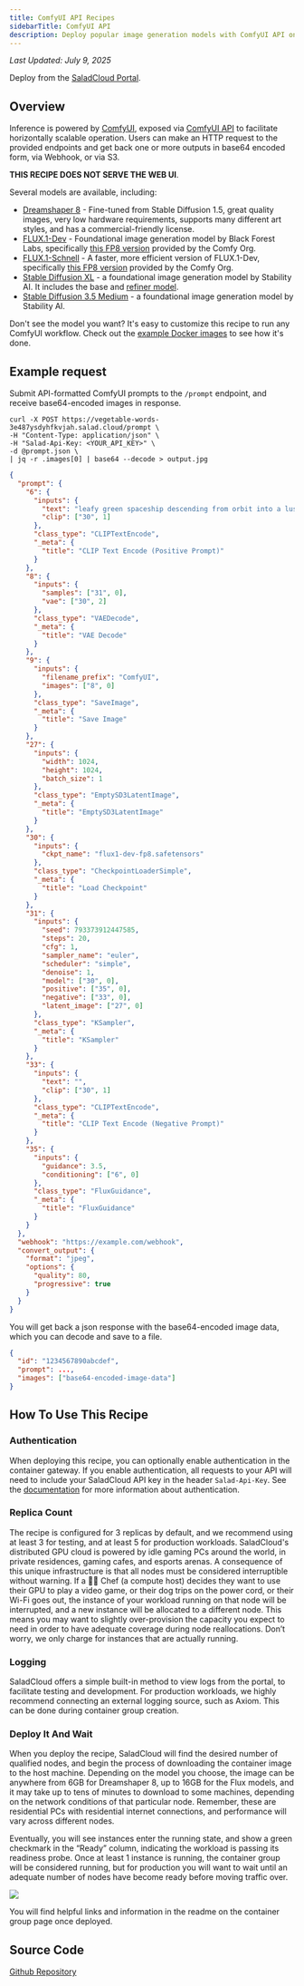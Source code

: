 ```yaml
---
title: ComfyUI API Recipes
sidebarTitle: ComfyUI API
description: Deploy popular image generation models with ComfyUI API on Salad Container Engine.
---
```


_Last Updated: July 9, 2025_

<Tip>Deploy from the [SaladCloud Portal](https://portal.salad.com).</Tip>

## Overview

Inference is powered by [ComfyUI](https://github.com/comfyanonymous/ComfyUI/), exposed via
[ComfyUI API](https://github.com/SaladTechnologies/comfyui-api) to facilitate horizontally scalable operation. Users can
make an HTTP request to the provided endpoints and get back one or more outputs in base64 encoded form, via Webhook, or
via S3.

**THIS RECIPE DOES NOT SERVE THE WEB UI**.

Several models are available, including:

- [Dreamshaper 8](https://civitai.com/models/4384/dreamshaper) - Fine-tuned from Stable Diffusion 1.5, great quality
  images, very low hardware requirements, supports many different art styles, and has a commercial-friendly license.
- [FLUX.1-Dev](https://huggingface.co/black-forest-labs/FLUX.1-dev) - Foundational image generation model by Black
  Forest Labs, specifically [this FP8 version](https://huggingface.co/Comfy-Org/flux1-dev) provided by the Comfy Org.
- [FLUX.1-Schnell](https://huggingface.co/black-forest-labs/FLUX.1-schnell) - A faster, more efficient version of
  FLUX.1-Dev, specifically [this FP8 version](https://huggingface.co/Comfy-Org/flux1-schnell) provided by the Comfy Org.
- [Stable Diffusion XL](https://huggingface.co/stabilityai/stable-diffusion-xl-base-1.0) - a foundational image
  generation model by Stability AI. It includes the base and
  [refiner model](https://huggingface.co/stabilityai/stable-diffusion-xl-refiner-1.0).
- [Stable Diffusion 3.5 Medium](https://huggingface.co/stabilityai/stable-diffusion-3.5-medium) - a foundational image
  generation model by Stability AI.

Don't see the model you want? It's easy to customize this recipe to run any ComfyUI workflow. Check out the
[example Docker images](https://github.com/SaladTechnologies/salad-recipes/tree/master/recipes/comfyui) to see how it's
done.

## Example request

Submit API-formatted ComfyUI prompts to the `/prompt` endpoint, and receive base64-encoded images in response.

```shell
curl -X POST https://vegetable-words-3e487ysdyhfkvjah.salad.cloud/prompt \
-H "Content-Type: application/json" \
-H "Salad-Api-Key: <YOUR_API_KEY>" \
-d @prompt.json \
| jq -r .images[0] | base64 --decode > output.jpg
```

```json prompt.json
{
  "prompt": {
    "6": {
      "inputs": {
        "text": "leafy green spaceship descending from orbit into a lush bio-organic cityscape. the sky is pale purple, and red storm clouds form in the distance, crackling with lightning.",
        "clip": ["30", 1]
      },
      "class_type": "CLIPTextEncode",
      "_meta": {
        "title": "CLIP Text Encode (Positive Prompt)"
      }
    },
    "8": {
      "inputs": {
        "samples": ["31", 0],
        "vae": ["30", 2]
      },
      "class_type": "VAEDecode",
      "_meta": {
        "title": "VAE Decode"
      }
    },
    "9": {
      "inputs": {
        "filename_prefix": "ComfyUI",
        "images": ["8", 0]
      },
      "class_type": "SaveImage",
      "_meta": {
        "title": "Save Image"
      }
    },
    "27": {
      "inputs": {
        "width": 1024,
        "height": 1024,
        "batch_size": 1
      },
      "class_type": "EmptySD3LatentImage",
      "_meta": {
        "title": "EmptySD3LatentImage"
      }
    },
    "30": {
      "inputs": {
        "ckpt_name": "flux1-dev-fp8.safetensors"
      },
      "class_type": "CheckpointLoaderSimple",
      "_meta": {
        "title": "Load Checkpoint"
      }
    },
    "31": {
      "inputs": {
        "seed": 793373912447585,
        "steps": 20,
        "cfg": 1,
        "sampler_name": "euler",
        "scheduler": "simple",
        "denoise": 1,
        "model": ["30", 0],
        "positive": ["35", 0],
        "negative": ["33", 0],
        "latent_image": ["27", 0]
      },
      "class_type": "KSampler",
      "_meta": {
        "title": "KSampler"
      }
    },
    "33": {
      "inputs": {
        "text": "",
        "clip": ["30", 1]
      },
      "class_type": "CLIPTextEncode",
      "_meta": {
        "title": "CLIP Text Encode (Negative Prompt)"
      }
    },
    "35": {
      "inputs": {
        "guidance": 3.5,
        "conditioning": ["6", 0]
      },
      "class_type": "FluxGuidance",
      "_meta": {
        "title": "FluxGuidance"
      }
    }
  },
  "webhook": "https://example.com/webhook",
  "convert_output": {
    "format": "jpeg",
    "options": {
      "quality": 80,
      "progressive": true
    }
  }
}
```

You will get back a json response with the base64-encoded image data, which you can decode and save to a file.

```json
{
  "id": "1234567890abcdef",
  "prompt": ...,
  "images": ["base64-encoded-image-data"]
}
```

## How To Use This Recipe

### Authentication

When deploying this recipe, you can optionally enable authentication in the container gateway. If you enable
authentication, all requests to your API will need to include your SaladCloud API key in the header `Salad-Api-Key`. See
the [documentation](/container-engine/how-to-guides/gateway/sending-requests) for more information about authentication.

### Replica Count

The recipe is configured for 3 replicas by default, and we recommend using at least 3 for testing, and at least 5 for
production workloads. SaladCloud's distributed GPU cloud is powered by idle gaming PCs around the world, in private
residences, gaming cafes, and esports arenas. A consequence of this unique infrastructure is that all nodes must be
considered interruptible without warning. If a 👨‍🍳 Chef (a compute host) decides they want to use their GPU to play a
video game, or their dog trips on the power cord, or their Wi-Fi goes out, the instance of your workload running on that
node will be interrupted, and a new instance will be allocated to a different node. This means you may want to slightly
over-provision the capacity you expect to need in order to have adequate coverage during node reallocations. Don’t
worry, we only charge for instances that are actually running.

### Logging

SaladCloud offers a simple built-in method to view logs from the portal, to facilitate testing and development. For
production workloads, we highly recommend connecting an external logging source, such as Axiom. This can be done during
container group creation.

### Deploy It And Wait

When you deploy the recipe, SaladCloud will find the desired number of qualified nodes, and begin the process of
downloading the container image to the host machine. Depending on the model you choose, the image can be anywhere from
6GB for Dreamshaper 8, up to 16GB for the Flux models, and it may take up to tens of minutes to download to some
machines, depending on the network conditions of that particular node. Remember, these are residential PCs with
residential internet connections, and performance will vary across different nodes.

Eventually, you will see instances enter the running state, and show a green checkmark in the “Ready” column, indicating
the workload is passing its readiness probe. Once at least 1 instance is running, the container group will be considered
running, but for production you will want to wait until an adequate number of nodes have become ready before moving
traffic over.

![](/container-engine/images/comfyui-api-deploying.png)

You will find helpful links and information in the readme on the container group page once deployed.

## Source Code

[<Icon icon="github" size="24" /> Github Repository](https://github.com/SaladTechnologies/salad-recipes/tree/master/recipes/comfyui)
